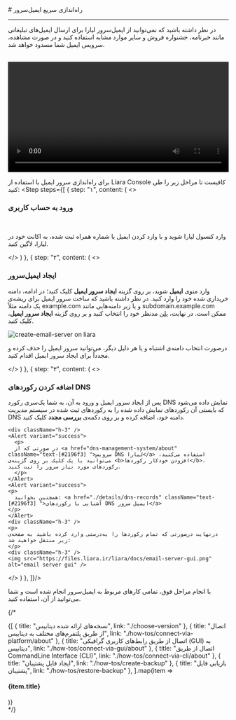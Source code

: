

<Layout>
<Head>
<title>مستندات راه‌اندازی سریع ایمیل سرور - لیارا</title>
</Head>
# راه‌اندازی سریع ایمیل‌سرور
<hr className="mb-2" />

در نظر داشته باشید که نمی‌توانید از ایمیل‌سرور لیارا برای ارسال ایمیل‌های تبلیغاتی مانند خبرنامه، جشنواره فروش و سایر موارد مشابه استفاده کنید و در صورت مشاهده، سرویس ایمیل شما مسدود خواهد شد.

<br />
<video
src="https://files.liara.ir/liara/email-server/email-service-interface.mp4"
controls="controls"
className="block w-full"
width="100%"
></video>
<br />

  برای راه‌اندازی سرور ایمیل با استفاده از <Link className="text-[#2196f3] " href="/references/user-panel/about">Liara Console</Link> کافیست تا مراحل زیر را طی کنید:
  <Step  steps={[
{
  step: "۱",
  content: (
  <>
    <h3>ورود به حساب کاربری</h3>   
    <p>وارد <Link className="text-[#2196f3] " href="https://console.liara.ir">کنسول لیارا</Link> شوید و با وارد کردن ایمیل یا شماره همراه ثبت شده، به اکانت خود در لیارا، لاگین کنید.</p>
  </>
  )
  },
  {
  step: "۲",
  content: (
  <>
    <h3>ایجاد ایمیل‌سرور</h3>
    <p>
      وارد منوی <b>ایمیل</b> شوید، بر روی گزینه <b>ایجاد سرور ایمیل</b> کلیک کنید؛ در ادامه، 
      دامنه خریداری شده خود را وارد کنید. در نظر داشته باشید که ساخت سرور ایمیل برای ریشه‌ی یک دامنه مثلاً <Important>example.com</Important> و یا زیر دامنه‌هایی مانند <Important>subdomain.example.com</Important> ممکن است.
      در نهایت، <a href="./details/plans" className="text-[#2196f3] ">پلن</a> مدنظر خود را انتخاب کنید و بر روی گزینه <b>ایجاد سرور ایمیل</b>، کلیک کنید.
    </p>
    <div className="h-3" />
    <img src="https://files.liara.ir/liara/docs/create-email-server.gif" alt="create-email-server on liara" />
    <div className="h-3" />
    <p>
       درصورت انتخاب دامنه‌ی اشتباه و یا هر دلیل دیگر،‌ می‌توانید سرور ایمیل‌ را حذف کرده و مجدداً برای ایجاد سرور ایمیل اقدام کنید.
    </p>
  </>
  )
  },
  {
  step: "۳",
  content: (
  <>
    <h3>اضافه کردن رکوردهای DNS</h3>
    <p>
      پس از ایجاد سرور ایمیل و ورود به آن،
      به شما یک‌سری رکورد DNS نمایش داده می‌شود که بایستی آن رکوردهای نمایش داده شده را به رکوردهای ثبت شده در سیستم مدیریت DNS دامنه خود، اضافه کرده و بر روی دکمه‌ی <b>بررسی مجدد</b> کلیک کنید. 
    </p>

    <div className="h-3" />
    <Alert variant="success">
      <p>
      در صورتی که از <a href="dns-management-system/about" className="text-[#2196f3] ">سرویس DNS لیارا</a> استفاده می‌کنید، می‌توانید با یک کلیک بر روی گزینه‌ی <b>افزودن خودکار رکوردها</b>، رکورد‌های مورد نیاز سرور را ثبت کنید.
      </p>
    </Alert> 
    <Alert variant="success">
    <p>
      همچنین بخوانید: <a href="./details/dns-records" className="text-[#2196f3] ">آشنایی با رکوردهای DNS ایمیل سرور</a>
    </p>
    </Alert>
    <div className="h-3" />
    <p>
    درنهایت درصورتی که تمام رکوردها را به‌درستی وارد کرده باشید به صفحه‌ی زیر منتقل خواهید شد:
    </p>
    <div className="h-3" />
    <img src="https://files.liara.ir/liara/docs/email-server-gui.png" alt="email server gui" />


  </>
  )
  },
]}/>
<div className="h-5" />
با انجام مراحل فوق، تمامی کارهای مربوط به ایمیل‌سرور انجام شده است و شما می‌توانید از آن، استفاده کنید.


{/* <Section id="see-also" title="همچنین بخوانید:" />

<div className='h-2' />
<div className="grid md:grid-cols-2 gap-4">
            {[
      {
        title: "نسخه‌های ارائه شده دیتابیس",
        link: "./choose-version"
      },
      {
        title: "اتصال از طریق پلتفرم‌های مختلف به دیتابیس",
        link: "./how-tos/connect-via-platform/about"
      },
      {
        title: "اتصال از طریق رابط‌های کاربری گرافیکی (GUI) به دیتابیس",
        link: "./how-tos/connect-via-gui/about"
      },
      {
        title: "اتصال از طریق CommandLine Interface (CLI)",
        link: "./how-tos/connect-via-cli/about"
      },
      {
        title: "ایجاد فایل پشتیبان",
        link: "./how-tos/create-backup"
      },
      {
        title: "بازیابی فایل پشتیبان",
        link: "./how-tos/restore-backup"
      },
  ].map(item =>
    <Link href={item.link}>
    <Card className="flex cursor-pointer w-full items-center justify-between">
        <div className="flex items-center gap-3">
        <h4>
            {item.title}
        </h4>
        </div>
        <GoArrowLeft className="ml-1" />
    </Card>
    </Link>
            )}
</div> */}

</Layout>